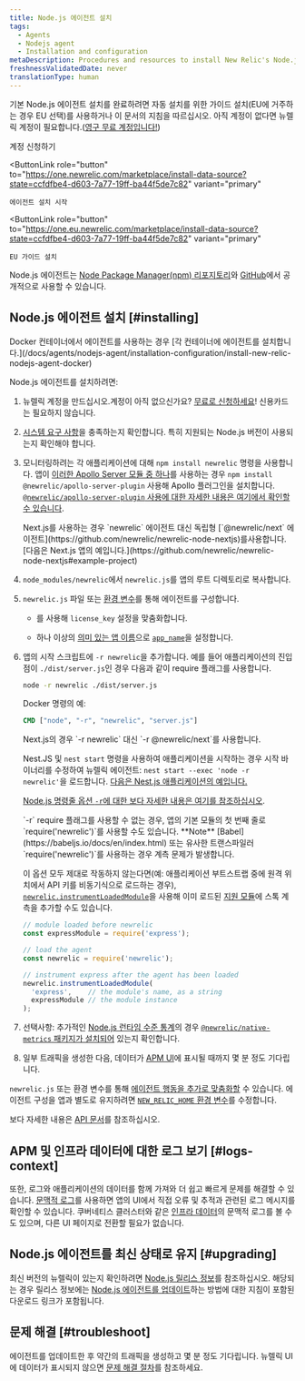 ```yaml
---
title: Node.js 에이전트 설치
tags:
  - Agents
  - Nodejs agent
  - Installation and configuration
metaDescription: Procedures and resources to install New Relic's Node.js agent.
freshnessValidatedDate: never
translationType: human
---
```


기본 Node.js 에이전트 설치를 완료하려면 자동 설치를 위한 가이드 설치(EU에 거주하는 경우 EU 선택)를 사용하거나 이 문서의 지침을 따르십시오. 아직 계정이 없다면 뉴렐릭 계정이 필요합니다.([영구 무료 계정입니다!](/docs/accounts/accounts-billing/new-relic-one-pricing-billing/new-relic-one-pricing-billing/#how-pricing-works))

<ButtonGroup>
  <ButtonLink
    role="button"
    to="https://newrelic.com/signup"
    variant="primary"
  >
    계정 신청하기
  </ButtonLink>

  <ButtonLink
    role="button"
    to="https://one.newrelic.com/marketplace/install-data-source?state=ccfdfbe4-d603-7a77-19ff-ba44f5de7c82"
    variant="primary"
  >
    에이전트 설치 시작
  </ButtonLink>

  <ButtonLink
    role="button"
    to="https://one.eu.newrelic.com/marketplace/install-data-source?state=ccfdfbe4-d603-7a77-19ff-ba44f5de7c82"
    variant="primary"
  >
    EU 가이드 설치
  </ButtonLink>
</ButtonGroup>

Node.js 에이전트는 [Node Package Manager(npm) 리포지토리](https://npmjs.org/package/newrelic)와 [GitHub](https://github.com/newrelic/node-newrelic)에서 공개적으로 사용할 수 있습니다.

## Node.js 에이전트 설치 [#installing]

<Callout variant="important">
  Docker 컨테이너에서 에이전트를 사용하는 경우 [각 컨테이너에 에이전트를 설치합니다.](/docs/agents/nodejs-agent/installation-configuration/install-new-relic-nodejs-agent-docker)
</Callout>

Node.js 에이전트를 설치하려면:

1. 뉴렐릭 계정을 만드십시오.계정이 아직 없으신가요? [무료로 신청하세요](https://newrelic.com/signup)! 신용카드는 필요하지 않습니다.

2. [시스템 요구 사항](/docs/agents/nodejs-agent/getting-started/compatibility-requirements-nodejs-agent)을 충족하는지 확인합니다. 특히 지원되는 Node.js 버전이 사용되는지 확인해야 합니다.

3. 모니터링하려는 각 애플리케이션에 대해 `npm install newrelic` 명령을 사용합니다. 앱이 [이러한 Apollo Server 모듈 중 하나](/docs/apm/agents/nodejs-agent/extend-your-instrumentation/apollo-server-plugin-nodejs/)를 사용하는 경우 `npm install @newrelic/apollo-server-plugin` 사용해 Apollo 플러그인을 설치합니다. [`@newrelic/apollo-server-plugin` 사용에 대한 자세한 내용은 여기에서 확인할 수 있습니다](https://github.com/newrelic/newrelic-node-apollo-server-plugin/tree/main#readme).

   <Callout variant="important">
     Next.js를 사용하는 경우 `newrelic` 에이전트 대신 독립형 [`@newrelic/next` 에이전트](https://github.com/newrelic/newrelic-node-nextjs)를사용합니다. [다음은 Next.js 앱의 예입니다.](https://github.com/newrelic/newrelic-node-nextjs#example-project)
   </Callout>

4. `node_modules/newrelic`에서 `newrelic.js`를 앱의 루트 디렉토리로 복사합니다.

5. `newrelic.js` 파일 또는 [환경 변수](/docs/agents/nodejs-agent/installation-configuration/nodejs-agent-configuration#environment)를 통해 에이전트를 구성합니다.

   * <InlinePopover type="licenseKey"/>

     를 사용해 `license_key` 설정을 맞춤화합니다.

   * 하나 이상의 [의미 있는 앱 이름](/docs/apm/new-relic-apm/installation-and-configuration/naming-your-application)으로 [`app_name`](/docs/agents/nodejs-agent/installation-configuration/nodejs-agent-configuration#app_name)을 설정합니다.

6. 앱의 시작 스크립트에 `-r newrelic`을 추가합니다. 예를 들어 애플리케이션의 진입점이 `./dist/server.js`인 경우 다음과 같이 require 플래그를 사용합니다.

   ```bash
   node -r newrelic ./dist/server.js
   ```

   Docker 명령의 예:

   ```dockerfile
   CMD ["node", "-r", "newrelic", "server.js"]
   ```

   <Callout variant="important">
     Next.js의 경우 `-r newrelic` 대신 `-r @newrelic/next`를 사용합니다.

     Nest.JS 및 `nest start` 명령을 사용하여 애플리케이션을 시작하는 경우 시작 바이너리를 수정하여 뉴렐릭 에이전트: `nest start --exec 'node -r newrelic'`을 로드합니다. [다음은 Nest.js 애플리케이션의 예입니다.](https://github.com/newrelic/newrelic-node-examples/tree/main/nestjs)
   </Callout>

   [Node.js 명령줄 옵션 `-r`에 대한 보다 자세한 내용은 여기를 참조하십시오](https://nodejs.org/api/cli.html#-r---require-module).

   <Callout variant="important">
     `-r` require 플래그를 사용할 수 없는 경우, 앱의 기본 모듈의 첫 번째 줄로 `require('newrelic')`를 사용할 수도 있습니다. <DNT>**Note**</DNT> [Babel](https://babeljs.io/docs/en/index.html) 또는 유사한 트랜스파일러 `require('newrelic')`를 사용하는 경우 계측 문제가 발생합니다.

     이 옵션 모두 제대로 작동하지 않는다면(예: 애플리케이션 부트스트랩 중에 원격 위치에서 API 키를 비동기식으로 로드하는 경우), [`newrelic.instrumentLoadedModule`](/docs/apm/agents/nodejs-agent/api-guides/nodejs-agent-api/#instrumentLoadedModule)을 사용해 이미 로드된 [지원 모듈](https://github.com/newrelic/node-newrelic/blob/0113eb5f0e707dc662a17d262a841503bab88841/lib/instrumentations.js#L6#L6)에 스톡 계측을 추가할 수도 있습니다.

     ```js
     // module loaded before newrelic 
     const expressModule = require('express');

     // load the agent
     const newrelic = require('newrelic');

     // instrument express after the agent has been loaded
     newrelic.instrumentLoadedModule(
       'express',    // the module's name, as a string
       expressModule // the module instance
     );
     ```
   </Callout>

7. 선택사항: 추가적인 [Node.js 런타임 수준 통계](/docs/agents/nodejs-agent/supported-features/node-vms-statistics-page)의 경우 [`@newrelic/native-metrics` 패키지가 설치되어](/docs/agents/nodejs-agent/supported-features/node-vm-measurements) 있는지 확인합니다.

8. 일부 트래픽을 생성한 다음, 데이터가 [APM UI](/docs/apm/applications-menu/monitoring/apm-overview-page)에 표시될 때까지 몇 분 정도 기다립니다.

`newrelic.js` 또는 환경 변수를 통해 [에이전트 행동을 추가로 맞춤화할](/docs/agents/nodejs-agent/installation-configuration/nodejs-agent-configuration) 수 있습니다. 에이전트 구성을 앱과 별도로 유지하려면 [`NEW_RELIC_HOME` 환경 변수](/docs/agents/nodejs-agent/installation-configuration/nodejs-agent-configuration#home)를 수정합니다.

보다 자세한 내용은 [API 문서](/docs/apm/agents/nodejs-agent/api-guides/nodejs-agent-api/)를 참조하십시오.

<InstallFeedback/>

## APM 및 인프라 데이터에 대한 로그 보기 [#logs-context]

또한, 로그와 애플리케이션의 데이터를 함께 가져와 더 쉽고 빠르게 문제를 해결할 수 있습니다. [문맥적 로그](/docs/logs/logs-context/configure-logs-context-nodejs/)를 사용하면 앱의 UI에서 직접 오류 및 추적과 관련된 로그 메시지를 확인할 수 있습니다. 쿠버네티스 클러스터와 같은 [인프라 데이터](/docs/logs/forward-logs/forward-your-logs-using-infrastructure-agent/)의 문맥적 로그를 볼 수도 있으며, 다른 UI 페이지로 전환할 필요가 없습니다.

## Node.js 에이전트를 최신 상태로 유지 [#upgrading]

최신 버전의 뉴렐릭이 있는지 확인하려면 [Node.js 릴리스 정보](/docs/release-notes/agent-release-notes/nodejs-release-notes)를 참조하십시오. 해당되는 경우 릴리스 정보에는 [Node.js 에이전트를 업데이트](/docs/agents/nodejs-agent/installation-configuration/upgrade-nodejs-agent)하는 방법에 대한 지침이 포함된 다운로드 링크가 포함됩니다.

## 문제 해결 [#troubleshoot]

에이전트를 업데이트한 후 약간의 트래픽을 생성하고 몇 분 정도 기다립니다. 뉴렐릭 UI에 데이터가 표시되지 않으면 [문제 해결 절차](/docs/agents/nodejs-agent/troubleshooting/troubleshooting-your-nodejs-installation)를 참조하세요.